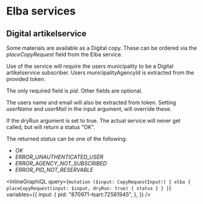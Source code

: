 # Elba services

## Digital artikelservice

Some materials are available as a Digital copy. These can be ordered via the _placeCopyRequest_ field from the Elba service.

Use of the service will require the users municipality to be a Digital artikelservice subscriber. Users municipalityAgencyId is extracted from the provided token.

The only required field is _pid_. Other fields are optional.

The users name and email will also be extracted from token. Setting _userName_ and _userMail_ in the input argument, will override these.

If the dryRun argument is set to true. The actual service will never get called, but will return a status "OK".

The returned _status_ can be one of the following:

- _OK_
- _ERROR_UNAUTHENTICATED_USER_
- _ERROR_AGENCY_NOT_SUBSCRIBED_
- _ERROR_PID_NOT_RESERVABLE_

<InlineGraphiQL
  query={`mutation ($input: CopyRequestInput!) {
  elba {
    placeCopyRequest(input: $input, dryRun: true) {
      status
    }
  }
}`}
  variables={{
    input: {
      pid: "870971-tsart:72561945",
    },
  }}
/>
